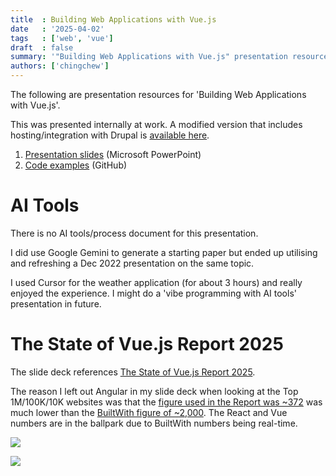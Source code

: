 ```yaml
---
title  : Building Web Applications with Vue.js
date   : '2025-04-02'
tags   : ['web', 'vue']
draft  : false
summary: '"Building Web Applications with Vue.js" presentation resources'
authors: ['chingchew']
---
```


The following are presentation resources for 'Building Web Applications with Vue.js'.

This was presented internally at work. A modified version that includes hosting/integration with Drupal is [available here](vue-and-drupal).

1. [Presentation slides](https://1drv.ms/p/c/9fffd70b6d170aed/EcxUPhkaeyBKmU4z-r7-4MYB5Ux--XBkwjRc0B8gEB0vjQ?e=aqnRZ6) (Microsoft PowerPoint)
1. [Code examples](https://github.com/cchew/building-vue.js) (GitHub)

# AI Tools
There is no AI tools/process document for this presentation. 

I did use Google Gemini to generate a starting paper but ended up utilising and refreshing a Dec 2022 presentation on the same topic.

I used Cursor for the weather application (for about 3 hours) and really enjoyed the experience. I might do a 'vibe programming with AI tools' presentation in future.

# The State of Vue.js Report 2025
The slide deck references [The State of Vue.js Report 2025](https://www.monterail.com/stateofvue).

The reason I left out Angular in my slide deck when looking at the Top 1M/100K/10K websites was that the [figure used in the Report was ~372](https://www.monterail.com/#chapter-3) was much lower than the [BuiltWith figure of ~2,000](https://trends.builtwith.com/javascript/Angular-JS). The React and Vue numbers are in the ballpark due to BuiltWith numbers being real-time.

![](/static/images/building-vue/report-builtwith.png)

![](/static/images/building-vue/builtwith-angular.png)